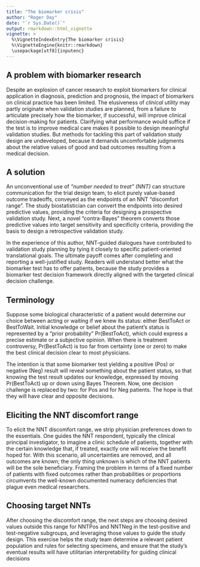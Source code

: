 ```yaml
---
title: "The biomarker crisis"
author: "Roger Day"
date: "`r Sys.Date()`"
output: rmarkdown::html_vignette
vignette: >
  %\VignetteIndexEntry{The biomarker crisis}
  %\VignetteEngine{knitr::rmarkdown}
  \usepackage[utf8]{inputenc}
---
```


## A problem with biomarker research

Despite an explosion of cancer research to exploit biomarkers for clinical application in diagnosis, prediction and prognosis, the impact of biomarkers on clinical practice has been limited. The elusiveness of *clinical utility* may partly originate when validation studies are planned, from a failure to articulate precisely how the biomarker, if successful, will improve clinical decision-making for patients. Clarifying what performance would suffice if the test is to improve medical care makes it possible to design meaningful validation studies. But methods for tackling this part of validation study design are undeveloped, because it demands uncomfortable judgments about the relative values of good and bad outcomes resulting from a medical decision.

## A solution

An unconventional use of *“number needed to treat” (NNT)* can structure communication for the trial design team, to elicit purely value-based outcome tradeoffs, conveyed as the endpoints of an NNT “discomfort range”. The study biostatistician can convert the endpoints into desired predictive values, providing the criteria for designing a prospective validation study. Next, a novel “contra-Bayes” theorem converts those predictive values into target sensitivity and specificity criteria, providing the basis to design a retrospective validation study. 

In the experience of this author, NNT-guided dialogues have contributed to validation study planning by tying it closely to specific patient-oriented translational goals. The ultimate payoff comes after completing and reporting a well-justified study. Readers will understand better what the biomarker test has to offer patients, because the study provides a biomarker test decision framework directly aligned with the targeted clinical decision challenge.

## Terminology 

Suppose some biological characteristic of a patient would determine our choice between acting or waiting if we knew its status: either BestToAct or BestToWait. Initial knowledge or belief about the patient’s status is represented by a “prior probability” Pr(BestToAct), which could express a precise estimate or a subjective opinion. When there is treatment controversy, Pr(BestToAct) is too far from certainty (one or zero) to make the best clinical decision clear to most physicians.  


The intention is that some biomarker test yielding a positive (Pos) or negative (Neg) result will reveal something about the patient status, so that knowing the test result updates our knowledge, expressed by moving Pr(BestToAct) up or down using Bayes Theorem.  Now, one decision challenge is replaced by two: for Pos and for Neg patients. The hope is that they will have clear and opposite decisions.


## Eliciting the NNT discomfort range


To elicit the NNT discomfort range, we strip physician preferences down to the essentials. One guides the NNT respondent, typically the clinical principal investigator, to imagine a clinic schedule of patients, together with the certain knowledge that, if treated, exactly one will receive the benefit hoped for. With this scenario, all uncertainties are removed, and all outcomes are known; the only thing unknown is which of the NNT patients will be the sole beneficiary. Framing the problem in terms of a fixed number of patients with fixed outcomes rather than probabilities or proportions circumvents the well-known documented numeracy deficiencies that plague even medical researchers. 

## Choosing target NNTs

After choosing the discomfort range, the next steps are choosing desired values outside this range for NNTPos and NNTNeg in the test-positive and test-negative subgroups, and leveraging those values to guide the study design. This exercise helps the study team determine a relevant patient population and rules for selecting specimens, and ensure that the study’s eventual results will have utilitarian interpretability for guiding clinical decisions
